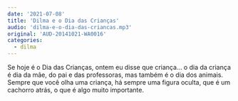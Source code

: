 ```yaml
---
date: '2021-07-08'
title: 'Dilma e o Dia das Crianças'
audio: 'dilma-e-o-dia-das-criancas.mp3'
original: 'AUD-20141021-WA0016'
categories:
  - dilma
---
```


Se hoje é o Dia das Crianças, ontem eu disse que criança... o dia da criança é dia da mãe, do pai e das professoras, mas também é o dia dos animais. Sempre que você olha uma criança, há sempre uma figura oculta, que é um cachorro atrás, o que é algo muito importante.